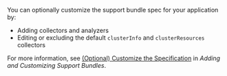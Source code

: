 You can optionally customize the support bundle spec for your application by:

* Adding collectors and analyzers
* Editing or excluding the default `clusterInfo` and `clusterResources` collectors

For more information, see [(Optional) Customize the Specification](/vendor/support-bundle-customizing#optional-customize-the-specification) in _Adding and Customizing Support Bundles_.